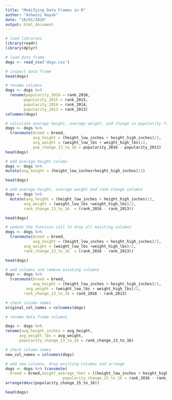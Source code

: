 ```yaml
---
title: "Modifying Data Frames in R"
author: "Ashwini Nayak"
date: "10/01/2020"
output: html_document
---
```

```r
# load libraries
library(readr)
library(dplyr)
```

```r
# load data frame
dogs <- read_csv('dogs.csv')
```

```r
# inspect data frame
head(dogs)
```

```r
# rename columns
dogs <- dogs %>%
  rename(popularity_2016 = rank_2016,
        popularity_2015 = rank_2015,
        popularity_2014 = rank_2014,
        popularity_2013 = rank_2013)
colnames(dogs)
```

```r
# calculate average height, average weight, and change in popularity from 2013 to 2016
dogs <- dogs %>%
  transmute(breed = breed,
            avg_height = (height_low_inches + height_high_inches)/2,
            avg_weight = (weight_low_lbs + weight_high_lbs)/2,
            pop_change_13_to_16 = popularity_2016 - popularity_2013)
head(dogs)
```
```r
# add average height column
dogs <- dogs %>% 
mutate(avg_height = (height_low_inches+height_high_inches)/2)

head(dogs)
```

```r
# add average height, average weight and rank change columns
dogs <- dogs %>%
  mutate(avg_height = (height_low_inches + height_high_inches)/2,
        avg_weight = (weight_low_lbs +weight_high_lbs)/2,
        rank_change_13_to_16  = (rank_2016 - rank_2013))

head(dogs)
```

```r
# update the function call to drop all existing columns
dogs <- dogs %>%
  transmute(breed = breed,
            avg_height = (height_low_inches + height_high_inches)/2,
        avg_weight = (weight_low_lbs +weight_high_lbs)/2,
        rank_change_13_to_16  = (rank_2016 - rank_2013))

head(dogs)
```

```r
# add columns and remove existing columns
dogs <- dogs %>%
  transmute(breed = breed,
            avg_height = (height_low_inches + height_high_inches)/2,
         avg_weight = (weight_low_lbs + weight_high_lbs)/2,
        rank_change_13_to_16 = rank_2016 - rank_2013)
```

```r
# check column names
original_col_names = colnames(dogs)
```

```r
# rename data frame columns

dogs <- dogs %>%
rename(avg_height_inches = avg_height,
      avg_weight_lbs = avg_weight,
      popularity_change_13_to_16 = rank_change_13_to_16)
```

```r
# check column names
new_col_names = colnames(dogs)
```

```r
# add new columns, drop existing columns and arrange
dogs <- dogs %>% transmute(
  breed = breed,height_average_feet = ((height_low_inches + height_high_inches)/2)/12,
                         popularity_change_15_to_16 = rank_2016 - rank_2015) %>%
arrange(desc(popularity_change_15_to_16))

head(dogs)
```


